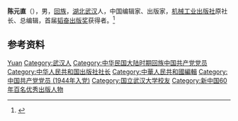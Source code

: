{{Otheruses|other=名为陈元直的其他人物|陈元直}}

'''陈元直'''（{{bd|1917年||2008年}}），男，[[回族|回族]]，[[湖北|湖北]][[武汉|武汉]]人，中国编辑家、出版家，[[机械工业出版社|机械工业出版社]]原社长、总编辑，首届[[韬奋出版奖|韬奋出版奖]]获得者。<ref>{{Cite book|title=中华当代文化名人大辞典|author=张品兴, 殷登祥, 陈有进等主编|publisher=中国广播电视出版社|year=1992|isbn=9787504315137|location=北京|pages=}}</ref>

== 参考资料 ==
{{reflist}}

{{中华人民共和国人物小作品}}

{{Authority control}}
{{DEFAULTSORT:Chen陈}}
[[Category:陈姓|Yuan]]
[[Category:武汉人|Category:武汉人]]
[[Category:中华民国大陆时期回族中国共产党党员|Category:中华民国大陆时期回族中国共产党党员]]
[[Category:中华人民共和国出版社社长|Category:中华人民共和国出版社社长]]
[[Category:中華人民共和國編輯|Category:中華人民共和國編輯]]
[[Category:中国共产党党员_(1944年入党)|Category:中国共产党党员 (1944年入党)]]
[[Category:国立武汉大学校友|Category:国立武汉大学校友]]
[[Category:新中国60年百名优秀出版人物|Category:新中国60年百名优秀出版人物]]